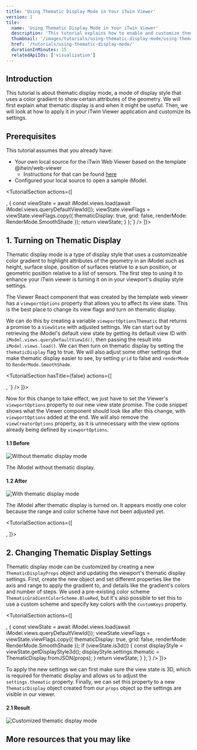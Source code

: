 ```yaml
---
title: 'Using Thematic Display Mode in Your iTwin Viewer'
version: 1
tile:
  name: 'Using Thematic Display Mode in Your iTwin Viewer'
  description: 'This tutorial explains how to enable and customize thematic display mode.'
  thumbnail: '/images/tutorials/using-thematic-display-mode/using-thematic-display-3-sm.png'
  href: '/tutorials/using-thematic-display-mode/'
  durationInMinutes: 15
  relatedApiIds: ['visualization']
---
```


<Introduction 
  skillLevel="Basic" 
  durationInMinutes="15" 
  summaryImageSrc="/images/tutorials/using-thematic-display-mode/using-thematic-display-sample.png">

## Introduction

This tutorial is about thematic display mode, a mode of display style that uses a color gradient to show certain attributes of the geometry. We will first explain what thematic display is and when it might be useful. Then, we will look at how to apply it in your iTwin Viewer application and customize its settings.

</Introduction>

<TutorialSection>

## Prerequisites

This tutorial assumes that you already have:

- Your own local source for the iTwin Web Viewer based on the template @itwin/web-viewer
  - Instructions for that can be found [here](/tutorials/web-application-quick-start)
- Configured your local source to open a sample iModel.

</TutorialSection>

<TutorialSection actions={[
  <Title>Creating a new view state</Title>,
  <CodeBlock language='typescript' 
  code={`const viewportOptionsThematic = {
  viewState: async (iModel: IModelConnection) => {
    const viewState = await iModel.views.load(await iModel.views.queryDefaultViewId());
    viewState.viewFlags = viewState.viewFlags.copy({
      thematicDisplay: true,
      grid: false,
      renderMode: RenderMode.SmoothShade
    });
    return viewState;
  }
};`}
  />
]}>

## 1. Turning on Thematic Display

Thematic display mode is a type of display style that uses a customizeable color gradient to highlight attributes of the geometry in an iModel such as height, surface slope, position of surfaces relative to a sun position, or geometric position relative to a list of sensors. The first step to using it to enhance your iTwin viewer is turning it on in your viewport's display style settings.

The Viewer React component that was created by the template web viewer has a `viewportOptions` property that allows you to affect its view state. This is the best place to change its view flags and turn on thematic display.

We can do this by creating a variable `viewportOptionsThematic` that returns a promise to a `ViewState` with adjusted settings. We can start out by retrieving the iModel's default view state by getting its default view ID with `iModel.views.queryDefaultViewId()`, then passing the result into `iModel.views.load()`. We can then turn on thematic display by setting the `thematicDisplay` flag to true. We will also adjust some other settings that make thematic display easier to see, by setting `grid` to false and `renderMode` to `RenderMode.SmoothShade`.

</TutorialSection>

<TutorialSection
  hasTitle={false}
  actions={[
  <Title>Setting the viewport options</Title>,
  <CodeBlock language='typescript' 
  code={`<Viewer
  iTwinId={iTwinId ?? ""}
  iModelId={iModelId ?? ""}
  authClient={authClient}
  enablePerformanceMonitors={true} // see description in the README (https://www.npmjs.com/package/@itwin/web-viewer-react)
  onIModelAppInit={onIModelAppInit}
  uiProviders={[
    new ViewerNavigationToolsProvider(),
    new ViewerContentToolsProvider({
      vertical: {
        measureGroup: false,
      },
    }),
    new ViewerStatusbarItemsProvider(),
    new TreeWidgetUiItemsProvider(),
    new PropertyGridUiItemsProvider({
      enableCopyingPropertyText: true,
    }),
    new MeasureToolsUiItemsProvider(),
  ]}
  viewportOptions={viewportOptionsThematic}
/>`}
  />
]}>

Now for this change to take effect, we just have to set the Viewer's `viewportOptions` property to our new view state promise. The code snippet shows what the Viewer component should look like after this change, with `viewportOptions` added at the end.
We will also remove the `viewCreatorOptions` property, as it is unnecessary with the view options already being defined by `viewportOptions`.

</TutorialSection>

<TutorialSection>

#### 1.1 Before

![Without thematic display mode](/images/tutorials/using-thematic-display-mode/using-thematic-display-1-sm.png 'Without thematic display mode')

The iModel without thematic display.

#### 1.2 After

![With thematic display mode](/images/tutorials/using-thematic-display-mode/using-thematic-display-2-sm.png 'With thematic display mode')

The iModel after thematic display is turned on. It appears mostly one color because the range and color scheme have not been adjusted yet.

</TutorialSection>

<TutorialSection actions={[
  <Title>Creating new ThematicDisplayProps</Title>,
  <CodeBlock language='typescript' 
  code={`const props: ThematicDisplayProps = {
    axis: [0.0, 0.0, 1.0],
    gradientSettings: {
      colorScheme: ThematicGradientColorScheme.BlueRed,
      marginColor: ColorDef.white.toJSON(), 
      mode: ThematicGradientMode.SteppedWithDelimiter,
      stepCount: 10,
    },
    displayMode: ThematicDisplayMode.Height,
    range: [-5, 127],
};`}
  />
]}>

## 2. Changing Thematic Display Settings

Thematic display mode can be customized by creating a new `ThematicDisplayProps` object and updating the viewport's thematic display settings. First, create the new object and set different properties like the axis and range to apply the gradient to, and details like the gradient's colors and number of steps. We used a pre-existing color scheme `ThematicGradientColorScheme.BlueRed`, but it's also possible to set this to use a custom scheme and specify key colors with the `customKeys` property.

</TutorialSection>

<TutorialSection actions={[
  <Title>Adjusting the thematic display settings</Title>,
  <CodeBlock language='typescript' 
  code={`const viewportOptionsThematic = {
    viewState: async (iModel: IModelConnection) => {
      const viewState = await iModel.views.load(await iModel.views.queryDefaultViewId());
      viewState.viewFlags = viewState.viewFlags.copy({
        thematicDisplay: true,
        grid: false,
        renderMode: RenderMode.SmoothShade
      });
      if (viewState.is3d()) {
        const displayStyle = viewState.getDisplayStyle3d();
        displayStyle.settings.thematic = ThematicDisplay.fromJSON(props);
      }
      return viewState;
    }
  };`}
  />
]}>

To apply the new settings we can first make sure the view state is 3D, which is required for thematic display and allows us to adjust the `settings.thematic` property. Finally, we can set this property to a new `ThematicDisplay` object created from our `props` object so the settings are visible in our viewer.

</TutorialSection>

<TutorialSection>

#### 2.1 Result

![Customized thematic display mode](/images/tutorials/using-thematic-display-mode/using-thematic-display-3-sm.png 'Customized thematic display mode')

</TutorialSection>

<ContinueLearningSection>

## More resources that you may like

<TileList>
  <LinkCard
    title="Thematic Display"
    href="https://www.itwinjs.org/learning/display/thematicdisplay/"
    description="Learn more about thematic display and view examples of the different modes."
    isExternal={true}
  />
  <LinkCard
    title="Thematic Display Sample App"
    href="https://www.itwinjs.org/sandboxes/iTwinPlatform/Thematic%20Display"
    description="A sample sandbox that demonstrates thematic display settings with a UI."
    isExternal={true}
  />
</TileList>

</ContinueLearningSection>
